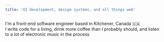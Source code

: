 ```yaml
---
title: 'UI development, design systems, and all things web'
---
```


I'm a front-end software engineer based in <span className="whitespace-nowrap"><span className="accent">Kitchener, Canada</span> 🇨🇦</span><br />
I write code for a living, drink more coffee than I probably should, and listen to a lot of
electronic music in the process <RickRoll />
